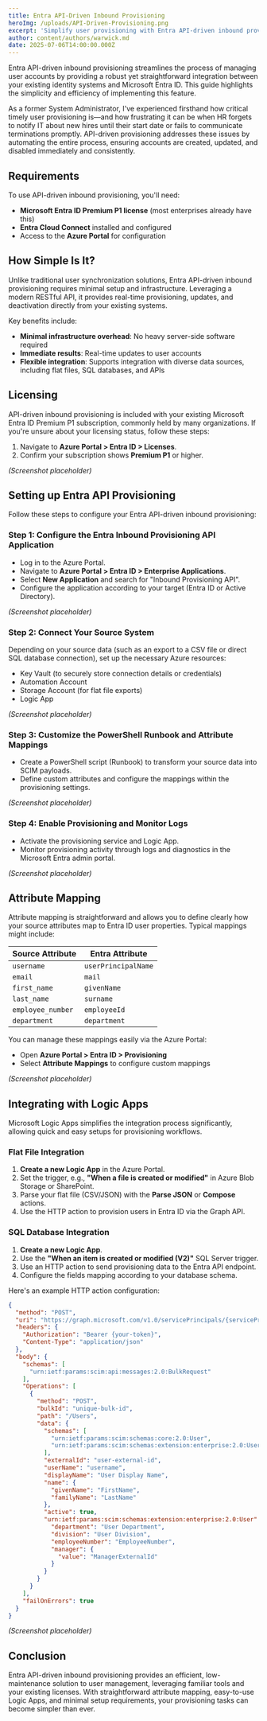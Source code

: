 ```yaml
---
title: Entra API-Driven Inbound Provisioning
heroImg: /uploads/API-Driven-Provisioning.png
excerpt: 'Simplify user provisioning with Entra API-driven inbound provisioning—quick setup, straightforward licensing, and easy integration.'
author: content/authors/warwick.md
date: 2025-07-06T14:00:00.000Z
---
```


Entra API-driven inbound provisioning streamlines the process of managing user accounts by providing a robust yet straightforward integration between your existing identity systems and Microsoft Entra ID. This guide highlights the simplicity and efficiency of implementing this feature.

As a former System Administrator, I've experienced firsthand how critical timely user provisioning is—and how frustrating it can be when HR forgets to notify IT about new hires until their start date or fails to communicate terminations promptly. API-driven provisioning addresses these issues by automating the entire process, ensuring accounts are created, updated, and disabled immediately and consistently.

## Requirements

To use API-driven inbound provisioning, you'll need:

- **Microsoft Entra ID Premium P1 license** (most enterprises already have this)
- **Entra Cloud Connect** installed and configured
- Access to the **Azure Portal** for configuration

## How Simple Is It?

Unlike traditional user synchronization solutions, Entra API-driven inbound provisioning requires minimal setup and infrastructure. Leveraging a modern RESTful API, it provides real-time provisioning, updates, and deactivation directly from your existing systems.

Key benefits include:

- **Minimal infrastructure overhead**: No heavy server-side software required
- **Immediate results**: Real-time updates to user accounts
- **Flexible integration**: Supports integration with diverse data sources, including flat files, SQL databases, and APIs

## Licensing

API-driven inbound provisioning is included with your existing Microsoft Entra ID Premium P1 subscription, commonly held by many organizations. If you're unsure about your licensing status, follow these steps:

1. Navigate to **Azure Portal > Entra ID > Licenses**.
2. Confirm your subscription shows **Premium P1** or higher.

_(Screenshot placeholder)_

## Setting up Entra API Provisioning

Follow these steps to configure your Entra API-driven inbound provisioning:

### Step 1: Configure the Entra Inbound Provisioning API Application

- Log in to the Azure Portal.
- Navigate to **Azure Portal > Entra ID > Enterprise Applications**.
- Select **New Application** and search for "Inbound Provisioning API".
- Configure the application according to your target (Entra ID or Active Directory).

_(Screenshot placeholder)_

### Step 2: Connect Your Source System

Depending on your source data (such as an export to a CSV file or direct SQL database connection), set up the necessary Azure resources:

- Key Vault (to securely store connection details or credentials)
- Automation Account
- Storage Account (for flat file exports)
- Logic App

_(Screenshot placeholder)_

### Step 3: Customize the PowerShell Runbook and Attribute Mappings

- Create a PowerShell script (Runbook) to transform your source data into SCIM payloads.
- Define custom attributes and configure the mappings within the provisioning settings.

_(Screenshot placeholder)_

### Step 4: Enable Provisioning and Monitor Logs

- Activate the provisioning service and Logic App.
- Monitor provisioning activity through logs and diagnostics in the Microsoft Entra admin portal.

_(Screenshot placeholder)_

## Attribute Mapping

Attribute mapping is straightforward and allows you to define clearly how your source attributes map to Entra ID user properties. Typical mappings might include:

| Source Attribute       | Entra Attribute     |
|------------------------|---------------------|
| `username`             | `userPrincipalName` |
| `email`                | `mail`              |
| `first_name`           | `givenName`         |
| `last_name`            | `surname`           |
| `employee_number`      | `employeeId`        |
| `department`           | `department`        |

You can manage these mappings easily via the Azure Portal:

- Open **Azure Portal > Entra ID > Provisioning**
- Select **Attribute Mappings** to configure custom mappings

_(Screenshot placeholder)_

## Integrating with Logic Apps

Microsoft Logic Apps simplifies the integration process significantly, allowing quick and easy setups for provisioning workflows.

### Flat File Integration

1. **Create a new Logic App** in the Azure Portal.
2. Set the trigger, e.g., **"When a file is created or modified"** in Azure Blob Storage or SharePoint.
3. Parse your flat file (CSV/JSON) with the **Parse JSON** or **Compose** actions.
4. Use the HTTP action to provision users in Entra ID via the Graph API.

### SQL Database Integration

1. **Create a new Logic App**.
2. Use the **"When an item is created or modified (V2)"** SQL Server trigger.
3. Use an HTTP action to send provisioning data to the Entra API endpoint.
4. Configure the fields mapping according to your database schema.

Here's an example HTTP action configuration:

```json
{
  "method": "POST",
  "uri": "https://graph.microsoft.com/v1.0/servicePrincipals/{servicePrincipalId}/synchronization/jobs/{jobId}/bulkUpload",
  "headers": {
    "Authorization": "Bearer {your-token}",
    "Content-Type": "application/json"
  },
  "body": {
    "schemas": [
      "urn:ietf:params:scim:api:messages:2.0:BulkRequest"
    ],
    "Operations": [
      {
        "method": "POST",
        "bulkId": "unique-bulk-id",
        "path": "/Users",
        "data": {
          "schemas": [
            "urn:ietf:params:scim:schemas:core:2.0:User",
            "urn:ietf:params:scim:schemas:extension:enterprise:2.0:User"
          ],
          "externalId": "user-external-id",
          "userName": "username",
          "displayName": "User Display Name",
          "name": {
            "givenName": "FirstName",
            "familyName": "LastName"
          },
          "active": true,
          "urn:ietf:params:scim:schemas:extension:enterprise:2.0:User": {
            "department": "User Department",
            "division": "User Division",
            "employeeNumber": "EmployeeNumber",
            "manager": {
              "value": "ManagerExternalId"
            }
          }
        }
      }
    ],
    "failOnErrors": true
  }
}
```

_(Screenshot placeholder)_

## Conclusion

Entra API-driven inbound provisioning provides an efficient, low-maintenance solution to user management, leveraging familiar tools and your existing licenses. With straightforward attribute mapping, easy-to-use Logic Apps, and minimal setup requirements, your provisioning tasks can become simpler than ever.
